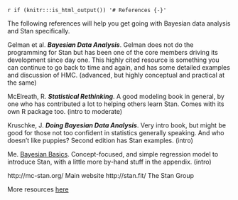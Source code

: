 `r if (knitr:::is_html_output()) '# References {-}'`



The following references will help you get going with Bayesian data analysis and Stan specifically.

Gelman et al. ***Bayesian Data Analysis***.  Gelman does not do the programming for Stan but has been one of the core members driving its development since day one.  This highly cited resource is something you can continue to go back to time and again, and has some detailed examples and discussion of HMC. (advanced, but highly conceptual and practical at the same)

McElreath, R. ***Statistical Rethinking***.  A good modeling book in general, by one who has contributed a lot to helping others learn Stan.  Comes with its own R package too. (intro to moderate)

Kruschke, J. ***Doing Bayesian Data Analysis***. Very intro book, but might be good for those not too confident in statistics generally speaking. And who doesn't like puppies? Second edition has Stan examples. (intro)

Me. [Bayesian Basics](http://m-clark.github.io/docs/IntroBayes.html). Concept-focused, and simple regression model to introduce Stan, with a little more by-hand stuff in the appendix. (intro)


http://mc-stan.org/ Main website
http://stan.fit/ The Stan Group

More resources [here](http://mc-stan.org/documentation/)
